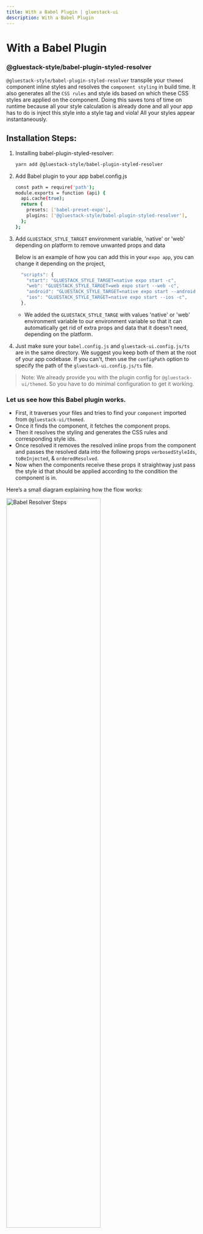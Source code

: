 ```yaml
---
title: With a Babel Plugin | gluestack-ui
description: With a Babel Plugin
---
```



<Meta title="Production Optimizations/With a Babel Plugin" />

# With a Babel Plugin

### @gluestack-style/babel-plugin-styled-resolver

`@gluestack-style/babel-plugin-styled-resolver` transpile your `themed` component inline styles and resolves the `component styling` in build time. It also generates all the `CSS rules` and style ids based on which these CSS styles are applied on the component. Doing this saves tons of time on runtime because all your style calculation is already done and all your app has to do is inject this style into a style tag and viola! All your styles appear instantaneously.

## Installation Steps:

1. Installing babel-plugin-styled-resolver:

   ```bash
   yarn add @gluestack-style/babel-plugin-styled-resolver
   ```

2. Add Babel plugin to your app babel.config.js

   ```bash
   const path = require('path');
   module.exports = function (api) {
     api.cache(true);
     return {
       presets: ['babel-preset-expo'],
       plugins: ['@gluestack-style/babel-plugin-styled-resolver'],
     };
   };
   ```

3. Add `GLUESTACK_STYLE_TARGET` environment variable, 'native' or 'web' depending on platform to remove unwanted props and data

   Below is an example of how you can add this in your `expo app`, you can change it depending on the project,

   ```jsx
     "scripts": {
       "start": "GLUESTACK_STYLE_TARGET=native expo start -c",
       "web": "GLUESTACK_STYLE_TARGET=web expo start --web -c",
       "android": "GLUESTACK_STYLE_TARGET=native expo start --android -c",
       "ios": "GLUESTACK_STYLE_TARGET=native expo start --ios -c",
     },
   ```

   - We added the `GLUESTACK_STYLE_TARGE` with values 'native' or 'web' environment variable to our environment variable so that it can automatically get rid of extra props and data that it doesn't need, depending on the platform.

4. Just make sure your `babel.config.js` and `gluestack-ui.config.js/ts` are in the same directory. We suggest you keep both of them at the root of your app codebase. If you can't, then use the `configPath` option to specify the path of the `gluestack-ui.config.js/ts` file.

> Note: We already provide you with the plugin config for `@gluestack-ui/themed`. So you have to do minimal configuration to get it working.

### Let us see how this Babel plugin works.

- First, it traverses your files and tries to find your `component` imported from `@gluestack-ui/themed`.
- Once it finds the component, it fetches the component props.
- Then it resolves the styling and generates the CSS rules and corresponding style ids.
- Once resolved it removes the resolved inline props from the component and passes the resolved data into the following props `verbosedStyleIds`, `toBeInjected`, & `orderedResolved`.
- Now when the components receive these props it straightway just pass the style id that should be applied according to the condition the component is in.

Here’s a small diagram explaining how the flow works:

<AppProvider>
  <Box
    sx={{
      _dark: {
        display: 'none',
      },
    }}
  >
    <img
      src="/images/LightModeBabel.png"
      width="70%"
      alt="Babel Resolver Steps"
    />
  </Box>
  <Box
    sx={{
      _light: {
        display: 'none',
      },
    }}
  >
    <img
      src="/images/DarkModeBabel.png"
      width="70%"
      alt="Babel Resolver Steps"
    />
  </Box>
</AppProvider>

Your code gets transpiled in the build files like this:

## Advanced

The `@gluestack-style/babel-plugin-styled-resolver` plugin offers advanced functionality with a range of available options. These options allow you to customize the behavior of the plugin according to your specific use cases and requirements.

- `configPath`: The `configPath` option allows you to define the path to the configuration file. This configuration file contains the aliases and tokens used by the plugin. By default, the plugin assumes that the configuration file is located in the same directory as the `babel.config.js` file.

```js
const path = require('path');
const gluestackStyleResolver = require('@gluestack-style/babel-plugin-styled-resolver');

module.exports = function (api) {
  api.cache(true);
  return {
    presets: ['babel-preset-expo'],
    plugins: [
      [
        gluestackStyleResolver,
        {
          configPath: path.resolve(
            __dirname,
            './config/gluestack-ui.config.js' // Specify the path of the config file
          ),
        },
      ],
    ],
  };
};
```

- `configThemePath`: The `configThemePath` option provides a way to specify the path of the theme object within your configuration file.

if your config file looks like below:

```js
const config = {
  componentPath: '/core/components',
  theme: {
    aliases: {},
    tokens: {},
  },
};
```

You can use the following babel config:

```js
// babel.config.js
const path = require('path');
const gluestackStyleResolver = require('@gluestack-style/babel-plugin-styled-resolver');

module.exports = function (api) {
  api.cache(true);
  return {
    presets: ['babel-preset-expo'],
    plugins: [
      [
        gluestackStyleResolver,
        {
          configThemePath: ['config', 'theme'], // Specify the path of the theme object in your config file
        },
      ],
    ],
  };
};
```

- `styledAlias`: The `styledAlias` option provides the flexibility to define a custom name for the styled aliases function. This option is used to identify the function calls that need to be transformed by the plugin. By default, the plugin searches for the `styled` function. However, with the `styledAlias` option, you can specify a different name for the styled aliases function, allowing you to adapt the plugin to your specific codebase and styling conventions.

```js
// babel.config.js
const path = require('path');
const gluestackStyleResolver = require('@gluestack-style/babel-plugin-styled-resolver');

module.exports = function (api) {
  api.cache(true);
  return {
    presets: ['babel-preset-expo'],
    plugins: [
      [
        gluestackStyleResolver,
        {
          styledAlias: 'myStyled', // Specify your styled aliases function name if different
        },
      ],
    ],
  };
};
```

- `styled`: The `styled` option allows you to specify the library name & file path of the styled function. This option is useful in scenarios where you are exporting the styled function from a different library. By default, the plugin assumes that the styled function is exported from `@gluestack-style/react`. However, with the `styled` option, you can customize it to match the actual library & file name where the styled function is defined.

```js
// babel.config.js
const path = require('path');
const gluestackStyleResolver = require('@gluestack-style/babel-plugin-styled-resolver');

module.exports = function (api) {
  api.cache(true);
  return {
    presets: ['babel-preset-expo'],
    plugins: [
      [
        gluestackStyleResolver,
        {
          styled: [
            '@gluestack-style/react', // import path of the styled function
            path.resolve(__dirname, './gluestack-ui-components/core/styled'), // file path of the styled function
          ],
        },
      ],
    ],
  };
};
```

- `components`: The `components` option allows you to specify the library/import_path name & file path of components created using `@gluestack-style/react`. This option is useful in scenarios where you are creating a custom component with the styled function and using it with inline styles. If you want to resolve those inline styles on build time just define this option with the library name and file path of the components folder or library.

> Note: Even using this option if you have extended your config, added aliases, tokens or propertyResolver to a StyledComponent then it will not be resolved on build time. It will be resolved on runtime.

```js
// babel.config.js
const path = require('path');
const gluestackStyleResolver = require('@gluestack-style/babel-plugin-styled-resolver');

module.exports = function (api) {
  api.cache(true);
  return {
    presets: ['babel-preset-expo'],
    plugins: [
      [
        gluestackStyleResolver,
        {
          components: [
            '@gluestack-ui/themed', // import path of the components folder or library name
            path.resolve(__dirname, './gluestack-ui-components/core/component'), // file path of the components folder
          ],
        },
      ],
    ],
  };
};
```

Make sure to update the values according to your specific configuration.

By utilizing these advanced options, you can customize the behavior of the `@gluestack-style/babel-plugin-styled-resolver` plugin to fit your specific needs.
